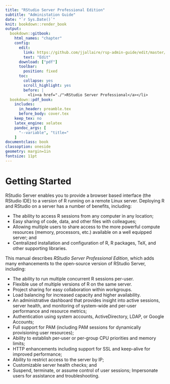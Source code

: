```yaml
--- 
title: "RStudio Server Professional Edition"
subtitle: "Administation Guide"
date: "`r Sys.Date()`"
knit: bookdown::render_book
output:
  bookdown::gitbook: 
    html_names: "chapter"
    config:
      edit:
        link: https://github.com/jjallaire/rsp-admin-guide/edit/master/%s
        text: "Edit"
      download: ["pdf"]
      toolbar:
        position: fixed
      toc:
        collapse: yes
        scroll_highlight: yes
        before: |
          <li><a href="./">RStudio Server Professional</a></li>
  bookdown::pdf_book:
    includes:
      in_header: preamble.tex
      before_body: cover.tex
    keep_tex: no
    latex_engine: xelatex
    pandoc_args: [
      "--variable", "title="
    ]
documentclass: book
classoption: oneside
geometry: margin=1in
fontsize: 11pt
---
```


# Getting Started

RStudio Server enables you to provide a browser based interface (the RStudio IDE) to a version of R running on a remote Linux server. Deploying R and RStudio on a server has a number of benefits, including:

- The ability to access R sessions from any computer in any location;
- Easy sharing of code, data, and other files with colleagues;
- Allowing multiple users to share access to the more powerful compute resources (memory, processors, etc.) available on a well equipped server; and
- Centralized installation and configuration of R, R packages, TeX, and other supporting libraries.

This manual describes *RStudio Server Professional Edition*, which adds many enhancements to the open-source version of RStudio Server, including:

- The ability to run multiple concurrent R sessions per-user.
- Flexible use of multiple versions of R on the same server.
- Project sharing for easy collaboration within workgroups.
- Load balancing for increased capacity and higher availability.
- An administrative dashboard that provides insight into active sessions, server health, and monitoring of system-wide and per-user performance and resource metrics;
- Authentication using system accounts, ActiveDirectory, LDAP, or Google Accounts;
- Full support for PAM (including PAM sessions for dynamically provisioning user resources);
- Ability to establish per-user or per-group CPU priorities and memory limits;
- HTTP enhancements including support for SSL and keep-alive for improved performance;
- Ability to restrict access to the server by IP;
- Customizable server health checks; and
- Suspend, terminate, or assume control of user sessions; Impersonate users for assistance and troubleshooting.




